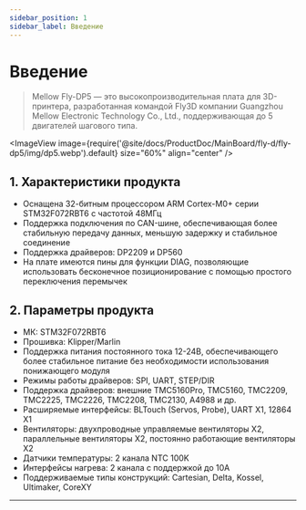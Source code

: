 ```yaml
---
sidebar_position: 1
sidebar_label: Введение
---
```




# Введение

> Mellow Fly-DP5 — это высокопроизводительная плата для 3D-принтера, разработанная командой Fly3D компании Guangzhou Mellow Electronic Technology Co., Ltd., поддерживающая до 5 двигателей шагового типа.


<ImageView image={require('@site/docs/ProductDoc/MainBoard/fly-d/fly-dp5/img/dp5.webp').default} size="60%" align="center" />

## **1. Характеристики продукта**

* Оснащена 32-битным процессором ARM Cortex-M0+ серии STM32F072RBT6 с частотой 48МГц
* Поддержка подключения по CAN-шине, обеспечивающая более стабильную передачу данных, меньшую задержку и стабильное соединение
* Поддержка драйверов: DP2209 и DP560
* На плате имеются пины для функции DIAG, позволяющие использовать бесконечное позиционирование с помощью простого переключения перемычек

## 2. Параметры продукта

* МК: STM32F072RBT6
* Прошивка: Klipper/Marlin
* Поддержка питания постоянного тока 12-24В, обеспечивающего более стабильное питание без необходимости использования понижающего модуля
* Режимы работы драйверов: SPI, UART, STEP/DIR
* Поддержка драйверов: внешние TMC5160Pro, TMC5160, TMC2209, TMC2225, TMC2226, TMC2208, TMC2130, A4988 и др.
* Расширяемые интерфейсы: BLTouch (Servos, Probe), UART X1, 12864 X1
* Вентиляторы: двухпроводные управляемые вентиляторы X2, параллельные вентиляторы X2, постоянно работающие вентиляторы X2
* Датчики температуры: 2 канала NTC 100K
* Интерфейсы нагрева: 2 канала с поддержкой до 10А
* Поддерживаемые типы конструкций: Cartesian, Delta, Kossel, Ultimaker, CoreXY


----
